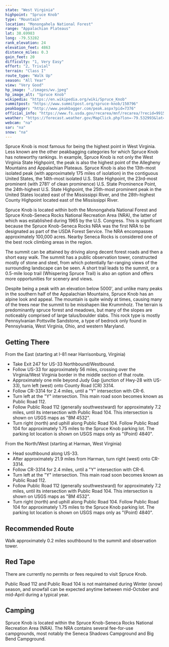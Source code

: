 ```yaml
---
state: "West Virginia"
highpoint: "Spruce Knob"
type: "Mountain"
location: "Monongahela National Forest"
range: "Appalachian Plateaus"
lat: 38.69983
long: -79.53282
rank_elevation: 24
elevation_feet: 4863
distance_miles: 0.3
gain_feet: 20
difficulty: "1, Very Easy"
effort: "2, Trivial"
terrain: "Class I"
route_type: "Walk Up"
season: "All Year"
view: "Very Good"
hp_image: "./images/wv.jpeg"
hp_image_alt: "Spruce Knob"
wikipedia: "https://en.wikipedia.org/wiki/Spruce_Knob"
summitpost: "https://www.summitpost.org/spruce-knob/150796"
peakbagger: "http://www.peakbagger.com/peak.aspx?pid=7376"
official_info: "https://www.fs.usda.gov/recarea/mnf/recarea/?recid=9915"
weather: "https://forecast.weather.gov/MapClick.php?lon=-79.532993&lat=38.699756"
webcam: "na"
sar: "na"
snow: "na"
---
```


Spruce Knob is most famous for being the highest point in West Virginia. Less known are the other peakbagging categories for which Spruce Knob has noteworthy rankings. In example, Spruce Knob is not only the West Virginia State Highpoint, the peak is also the highest point of the Allegheny Mountains and Appalachian Plateaus. Spruce Knob is also the 13th-most isolated peak (with approximately 175 miles of isolation) in the contiguous United States, the 14th-most isolated U.S. State Highpoint, the 23rd-most prominent (with 2781' of clean prominence) U.S. State Prominence Point, the 24th-highest U.S. State Highpoint, the 25th-most prominent peak in the United States located east of the Mississippi River, and the 28th-highest County Highpoint located east of the Mississippi River.

Spruce Knob is located within both the Monongahela National Forest and Spruce Knob-Seneca Rocks National Recreation Area (NRA), the latter of which was established during 1965 by the U.S. Congress. This is significant because the Spruce Knob-Seneca Rocks NRA was the first NRA to be designated as part of the USDA Forest Service. The NRA encompasses approximately 100,000 acres. Nearby Seneca Rocks is considered one of the best rock climbing areas in the region.

The summit can be attained by driving along decent forest roads and then a short easy walk. The summit has a public observation tower, constructed mostly of stone and steel, from which potentially far-ranging views of the surrounding landscape can be seen. A short trail leads to the summit, or a 0.5-mile loop trail (Whispering Spruce Trail) is also an option and offers more opportunities for scenery and views.

Despite being a peak with an elevation below 5000', and unlike many peaks in the southern half of the Appalachian Mountains, Spruce Knob has an alpine look and appeal. The mountain is quite windy at times, causing many of the trees near the summit to be misshapen like Krummholz. The terrain is predominantly spruce forest and meadows, but many of the slopes are noticeably comprised of large talus/boulder slabs. This rock type is mostly Pennsylvanian Pottsville Sandstone, a type of bedrock only found in Pennsylvania, West Virginia, Ohio, and western Maryland.

## Getting There
From the East (starting at I-81 near Harrisonburg, Virginia)
- Take Exit 247 for US-33 Northbound/Westbound.
- Follow US-33 for approximately 56 miles, crossing over the Virginia/West Virginia border in the middle section of that route.
- Approximately one mile beyond Judy Gap (junction of Hwy-28 with US-33), turn left (west) onto County Road (CR) 3314.
- Follow CR-3314 for 2.4 miles, until a "Y" intersection with CR-6.
- Turn left at the "Y" intersection. This main road soon becomes known as Public Road 112.
- Follow Public Road 112 (generally southwestward) for approximately 7.2 miles, until its intersection with Public Road 104. This intersection is shown on USGS maps as "BM 4532".
- Turn right (north) and uphill along Public Road 104. Follow Public Road 104 for approximately 1.75 miles to the Spruce Knob parking lot. The parking lot location is shown on USGS maps only as "(Point) 4840".

From the North/West (starting at Harman, West Virginia)
- Head southbound along US-33.
- After approximately 21.9 miles from Harman, turn right (west) onto CR-3314.
- Follow CR-3314 for 2.4 miles, until a "Y" intersection with CR-6.
- Turn left at the "Y" intersection. This main road soon becomes known as Public Road 112.
- Follow Public Road 112 (generally southwestward) for approximately 7.2 miles, until its intersection with Public Road 104. This intersection is shown on USGS maps as "BM 4532".
- Turn right (north) and uphill along Public Road 104. Follow Public Road 104 for approximately 1.75 miles to the Spruce Knob parking lot. The parking lot location is shown on USGS maps only as "(Point) 4840".

## Recommended Route
Walk approximately 0.2 miles southbound to the summit and observation tower.

## Red Tape
There are currently no permits or fees required to visit Spruce Knob.

Public Road 112 and Public Road 104 is not maintained during Winter (snow) season, and snowfall can be expected anytime between mid-October and mid-April during a typical year.

## Camping
Spruce Knob is located within the Spruce Knob-Seneca Rocks National Recreation Area (NRA). The NRA contains several fee-for-use campgrounds, most notably the Seneca Shadows Campground and Big Bend Campground.
